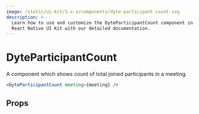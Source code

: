 ```yaml
---
image: /static/ui-kit/1.x.x/components/dyte-participant-count.svg
description: >-
  Learn how to use and customize the DyteParticipantCount component in Ospi's
  React Native UI Kit with our detailed documentation.
---
```


# DyteParticipantCount

A component which shows count of total joined participants in a meeting.

```jsx
<DyteParticipantCount meeting={meeting} />
```

## Props

<PropsTable of="dyte-participant-count" />

<head>
  <title>React Native UI Kit DyteParticipantCount</title>
</head>
